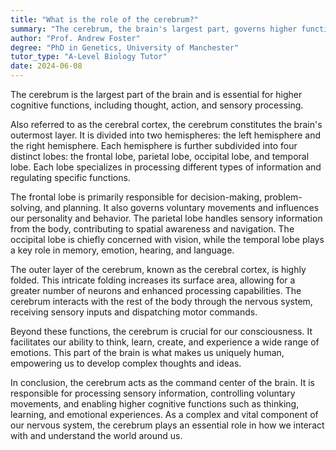 ```yaml
---
title: "What is the role of the cerebrum?"
summary: "The cerebrum, the brain's largest part, governs higher functions including thought, action, and sensory processing."
author: "Prof. Andrew Foster"
degree: "PhD in Genetics, University of Manchester"
tutor_type: "A-Level Biology Tutor"
date: 2024-06-08
---
```


The cerebrum is the largest part of the brain and is essential for higher cognitive functions, including thought, action, and sensory processing.

Also referred to as the cerebral cortex, the cerebrum constitutes the brain's outermost layer. It is divided into two hemispheres: the left hemisphere and the right hemisphere. Each hemisphere is further subdivided into four distinct lobes: the frontal lobe, parietal lobe, occipital lobe, and temporal lobe. Each lobe specializes in processing different types of information and regulating specific functions.

The frontal lobe is primarily responsible for decision-making, problem-solving, and planning. It also governs voluntary movements and influences our personality and behavior. The parietal lobe handles sensory information from the body, contributing to spatial awareness and navigation. The occipital lobe is chiefly concerned with vision, while the temporal lobe plays a key role in memory, emotion, hearing, and language.

The outer layer of the cerebrum, known as the cerebral cortex, is highly folded. This intricate folding increases its surface area, allowing for a greater number of neurons and enhanced processing capabilities. The cerebrum interacts with the rest of the body through the nervous system, receiving sensory inputs and dispatching motor commands.

Beyond these functions, the cerebrum is crucial for our consciousness. It facilitates our ability to think, learn, create, and experience a wide range of emotions. This part of the brain is what makes us uniquely human, empowering us to develop complex thoughts and ideas.

In conclusion, the cerebrum acts as the command center of the brain. It is responsible for processing sensory information, controlling voluntary movements, and enabling higher cognitive functions such as thinking, learning, and emotional experiences. As a complex and vital component of our nervous system, the cerebrum plays an essential role in how we interact with and understand the world around us.
    